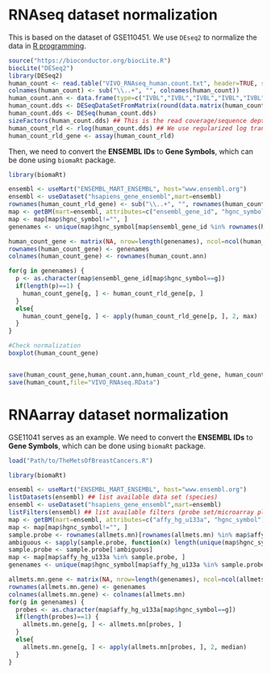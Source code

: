 # RNAseq dataset normalization

This is based on the dataset of GSE110451. We use `DEseq2` to normalize the data in [R programming](https://www.r-project.org/).

```{r}
source("https://bioconductor.org/biocLite.R")
biocLite("DESeq2")
library(DESeq2)
human_count <- read.table("VIVO_RNAseq_human.count.txt", header=TRUE, sep="\t", row.names=1)
colnames(human_count) <- sub("\\..+", "", colnames(human_count))
human_count.ann <- data.frame(type=c("IVBL","IVBL","IVBL","IVBL","IVBL","IVBL","IVBL","IVBL","Orth","Orth","Orth","Orth","Orth","Orth","Orth"),row.names=colnames(human_count))
human_count.dds <- DESeqDataSetFromMatrix(round(data.matrix(human_count)), colData=human_count.ann, design=~ type)
human_count.dds <- DESeq(human_count.dds)
sizeFactors(human_count.dds) ## This is the read coverage/sequence depth for each sample
human_count_rld <- rlog(human_count.dds) ## We use regularized log transformation (rld)
human_count_rld_gene <- assay(human_count_rld)
```

Then, we need to convert the **ENSEMBL IDs** to **Gene Symbols**, which can be done using `biomaRt` package.

```{r}
library(biomaRt)

ensembl <- useMart("ENSEMBL_MART_ENSEMBL", host="www.ensembl.org")
ensembl <- useDataset("hsapiens_gene_ensembl",mart=ensembl)
rownames(human_count_rld_gene) <- sub("\\..+", "", rownames(human_count_rld_gene))
map <- getBM(mart=ensembl, attributes=c("ensembl_gene_id", "hgnc_symbol"), filters="ensembl_gene_id", values=rownames(human_count_rld_gene))
map <- map[map$hgnc_symbol!="", ]
genenames <- unique(map$hgnc_symbol[map$ensembl_gene_id %in% rownames(human_count_rld_gene)])

human_count_gene <- matrix(NA, nrow=length(genenames), ncol=ncol(human_count_rld_gene))
rownames(human_count_gene) <- genenames
colnames(human_count_gene) <- rownames(human_count.ann)

for(g in genenames) {
  p <- as.character(map$ensembl_gene_id[map$hgnc_symbol==g])
  if(length(p)==1) {
    human_count_gene[g, ] <- human_count_rld_gene[p, ]
  }
  else{
    human_count_gene[g, ] <- apply(human_count_rld_gene[p, ], 2, max)
  }
}

#Check normalization
boxplot(human_count_gene)


save(human_count_gene,human_count.ann,human_count_rld_gene, human_count,file="VIVO_RNAseq_normalized.RData")
save(human_count,file="VIVO_RNAseq.RData")
```
# RNAarray dataset normalization
GSE11041 serves as an example.
We need to convert the **ENSEMBL IDs** to **Gene Symbols**, which can be done using `biomaRt` package.

```{r}
load("Path/to/TheMetsOfBreastCancers.R")

library(biomaRt)

ensembl <- useMart("ENSEMBL_MART_ENSEMBL", host="www.ensembl.org")
listDatasets(ensembl) ## list available data set (species)
ensembl <- useDataset("hsapiens_gene_ensembl",mart=ensembl)
listFilters(ensembl) ## list available filters (probe set/microarray platform)
map <- getBM(mart=ensembl, attributes=c("affy_hg_u133a", "hgnc_symbol"), filters="affy_hg_u133a", values=rownames(allmets.mn))
map <- map[map$hgnc_symbol!="", ]
sample.probe <- rownames(allmets.mn)[rownames(allmets.mn) %in% map$affy_hg_u133a]
ambiguous <- sapply(sample.probe, function(x) length(unique(map$hgnc_symbol[map$affy_hg_u133a==x]))>1) ## remove probes that map to multiple genes
sample.probe <- sample.probe[!ambiguous]
map <- map[map$affy_hg_u133a %in% sample.probe, ]
genenames <- unique(map$hgnc_symbol[map$affy_hg_u133a %in% sample.probe])

allmets.mn.gene <- matrix(NA, nrow=length(genenames), ncol=ncol(allmets.mn))
rownames(allmets.mn.gene) <- genenames
colnames(allmets.mn.gene) <- colnames(allmets.mn)
for(g in genenames) {
  probes <- as.character(map$affy_hg_u133a[map$hgnc_symbol==g])
  if(length(probes)==1) {
    allmets.mn.gene[g, ] <- allmets.mn[probes, ]
  }
  else{
    allmets.mn.gene[g, ] <- apply(allmets.mn[probes, ], 2, median)
  }
}
```
